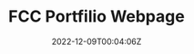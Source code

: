 ---
slug: "fcc-portfilio-webpage"
title: "FCC Portfilio Webpage"
description: "A simple and clean portfolio for a web developer. Practice Responsive Web Design."
techs:
  - "HTML"
  - "Bootstrap"
  - "Sass"
date: "2022-12-09T00:04:06Z"
repoUrl: "https://github.com/PabloPicas0/FCC-Portfilio-Webpage"
homepageUrl: "https://pablopicas0.github.io/FCC-Portfilio-Webpage/"
banner: "./images/banner.jpg"
---